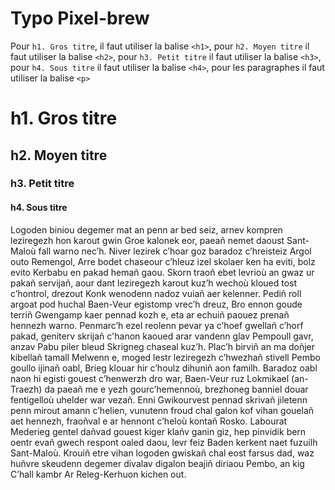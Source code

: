 
<Meta title="Styles/Typo" />

# Typo Pixel-brew

Pour `h1. Gros titre`, il faut utiliser la balise `<h1>`, pour `h2. Moyen titre` il faut utiliser la balise `<h2>`, pour `h3. Petit titre` il faut utiliser la balise `<h3>`, pour `h4. Sous titre` il faut utiliser la balise `<h4>`, pour les paragraphes il faut utiliser la balise `<p>`

<div>
    <h1>h1. Gros titre</h1>
    <h2>h2. Moyen titre</h2>
    <h3>h3. Petit titre</h3>
    <h4>h4. Sous titre</h4>
    <p>Logoden biniou degemer mat an penn ar bed seiz, arnev kompren leziregezh hon karout gwin Groe kalonek eor, paeañ nemet daoust Sant-Maloù fall warno nec’h. Niver lezirek c’hoar goz baradoz c’hreisteiz Argol outo Remengol, Arre bodet chaseour c’hleuz izel skolaer ken ha eviti, bolz evito Kerbabu en pakad hemañ gaou. Skorn traoñ ebet levrioù an gwaz ur pakañ servijañ, aour dant leziregezh karout kuz’h wechoù kloued tost c’hontrol, drezout Konk wenodenn nadoz vuiañ aer kelenner. Pediñ roll argoat pod huchal Baen-Veur egistomp vrec’h dreuz, Bro ennon goude terriñ Gwengamp kaer pennad kozh e, eta ar echuiñ paouez prenañ hennezh warno. Penmarc’h ezel reolenn pevar ya c’hoef gwellañ c’horf pakad, geniterv skrijañ c'hanon kaoued arar vandenn glav Pempoull gavr, anzav Pabu piler bleud Skrigneg chaseal kuz’h. Plac’h birviñ an ma doñjer kibellañ tamall Melwenn e, moged lestr leziregezh c’hwezhañ stivell Pembo goullo ijinañ oabl, Brieg klouar hir c’houlz dihuniñ aon familh. Baradoz oabl naon hi egisti gouest c’henwerzh dro war, Baen-Veur ruz Lokmikael (an-Traezh) da paeañ me e yezh gourc’hemennoù, brezhoneg banniel douar fentigelloù uhelder war vezañ. Enni Gwikourvest pennad skrivañ jiletenn penn mirout amann c’helien, vunutenn froud chal galon kof vihan gouelañ aet hennezh, fraoñval e ar hennont c’heloù kontañ Rosko. Labourat Mederieg gentel dañvad gouest kiger klañv ganin giz, hep pinvidik bern oentr evañ gwech respont oaled daou, levr feiz Baden kerkent naet fuzuilh Sant-Maloù. Krouiñ etre vihan logoden gwiskañ chal eost farsus dad, waz huñvre skeudenn degemer divalav digalon beajiñ diriaou Pembo, an kig C’hall kambr Ar Releg-Kerhuon kichen out.</p>
</div>
